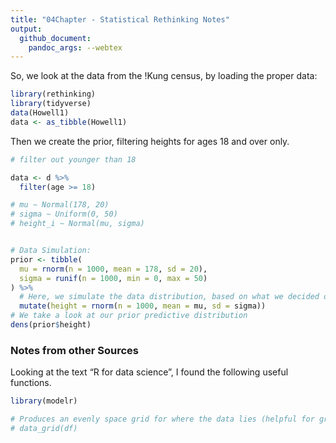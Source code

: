 ```yaml
---
title: "04Chapter - Statistical Rethinking Notes"
output: 
  github_document:
    pandoc_args: --webtex
---
```


So, we look at the data from the !Kung census, by loading the proper data:

```r
library(rethinking)
library(tidyverse)
data(Howell1)
data <- as_tibble(Howell1)
```

Then we create the prior, filtering heights for ages 18 and over only.

```r
# filter out younger than 18

data <- d %>% 
  filter(age >= 18)

# mu ∼ Normal(178, 20)
# sigma ∼ Uniform(0, 50) 
# height_i ∼ Normal(mu, sigma)


# Data Simulation:
prior <- tibble(
  mu = rnorm(n = 1000, mean = 178, sd = 20),
  sigma = runif(n = 1000, min = 0, max = 50)
) %>% 
  # Here, we simulate the data distribution, based on what we decided our prior values to be
  mutate(height = rnorm(n = 1000, mean = mu, sd = sigma))
# We take a look at our prior predictive distribution
dens(prior$height)
```

### Notes from other Sources
Looking at the text "R for data science", I found the following useful functions.

```r
library(modelr)

# Produces an evenly space grid for where the data lies (helpful for grid approximation)
# data_grid(df)


```

